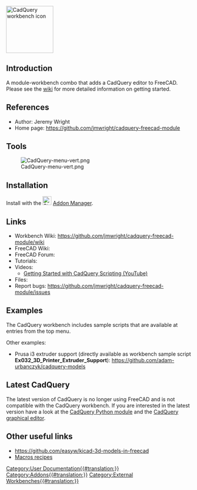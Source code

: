 <languages/>
[[Image:Cadquery module workbench icon.svg|thumb|128px|CadQuery workbench icon]]

{{VeryImportantMessage|(January 2021) 
The active development of CadQuery has moved away from FreeCAD [https://github.com/CadQuery/cadquery#why-this-fork], offering now a stand-alone GUI with the CQ-editor [https://github.com/CadQuery/CQ-editor].
The CadQuery workbench is '''no longer actively maintained''', but may receive sporadic fixes by its author.
}}

==Introduction==

{{TOCright}}

A module-workbench combo that adds a CadQuery editor to FreeCAD. Please see the [https://github.com/jmwright/cadquery-freecad-module/wiki wiki] for more detailed information on getting started.

==References==

* Author: Jeremy Wright
* Home page: https://github.com/jmwright/cadquery-freecad-module

==Tools==

[[Image:CadQuery-menu-vert.png]]

==Installation==

Install with the [[Image:Std_AddonMgr.svg|24px|link=Std_AddonMgr]] [[Std_AddonMgr|Addon Manager]].

==Links==

* Workbench Wiki: https://github.com/jmwright/cadquery-freecad-module/wiki
* FreeCAD Wiki:
* FreeCAD Forum: 
* Tutorials: 
* Videos:
** [https://www.youtube.com/watch?v=lxhBNOE7GVs Getting Started with CadQuery Scripting (YouTube)] 
* Files: 
* Report bugs: https://github.com/jmwright/cadquery-freecad-module/issues

==Examples==
The CadQuery workbench includes sample scripts that are available at {{MenuCommand|CadQuery → Examples → ...}} entries from the top menu.

Other examples:
* Prusa i3 extruder support (directly available as workbench sample script '''Ex032_3D_Printer_Extruder_Support'''): https://github.com/adam-urbanczyk/cadquery-models

==Latest CadQuery==

The latest version of CadQuery is no longer using FreeCAD and is not compatible with the CadQuery workbench. If you are interested in the latest version have a look at the [https://github.com/CadQuery/cadquery CadQuery Python module] and the [https://github.com/CadQuery/CQ-editor CadQuery graphical editor].

==Other useful links==

* https://github.com/easyw/kicad-3d-models-in-freecad
* [[Macros_recipes|Macros recipes]]


[[Category:User Documentation{{#translation:}}]]
[[Category:Addons{{#translation:}}]]
[[Category:External Workbenches{{#translation:}}]]
{{clear}}